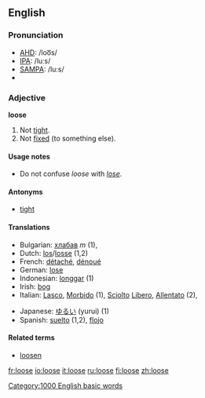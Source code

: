 ==English==

===Pronunciation===
*[[w:AHD|AHD]]: /loo͞s/
*[[w:IPA|IPA]]: /luːs/
*[[w:SAMPA|SAMPA]]: /lu:s/
*{{audio|en-us-loose.ogg|Audio (US)}}

===Adjective===
'''loose'''

# Not [[tight]].
# Not [[fixed]] (to something else).

====Usage notes====
*Do not confuse ''loose'' with ''[[lose]]''.

====Antonyms====
*[[tight]]

====Translations====
{{top}}
*Bulgarian: [[хлабав]] ''m'' (1), 
*Dutch: [[los]]/[[losse]] (1,2)
*French: [[détaché]], [[dénoué]]
*German: [[lose]]
*Indonesian: [[longgar]] (1)
*Irish: [[bog]]
*Italian: [[Lasco]], [[Morbido]] (1), [[Sciolto]] [[Libero]], [[Allentato]] (2), 
{{mid}}
*Japanese: [[ゆるい]] (yurui) (1)
*Spanish: [[suelto]] (1,2), [[flojo]]
{{bottom}}

====Related terms====
*[[loosen]]

[[Category:1000 English basic words]]

[[fr:loose]]
[[io:loose]]
[[it:loose]]
[[ru:loose]]
[[fi:loose]]
[[zh:loose]]
